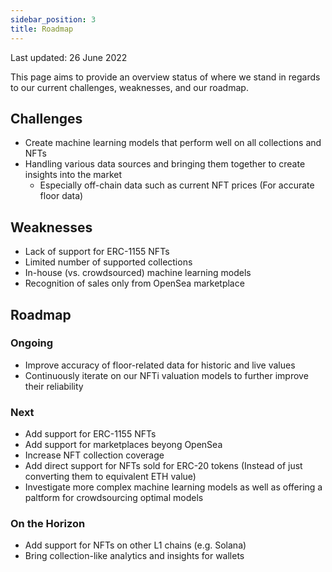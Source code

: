 ```yaml
---
sidebar_position: 3
title: Roadmap
---
```


Last updated: 26 June 2022

This page aims to provide an overview status of where we stand in regards to our current challenges, weaknesses, and our roadmap.

## Challenges
* Create machine learning models that perform well on all collections and NFTs
* Handling various data sources and bringing them together to create insights into the market
  * Especially off-chain data such as current NFT prices (For accurate floor data)

## Weaknesses
* Lack of support for ERC-1155 NFTs
* Limited number of supported collections
* In-house (vs. crowdsourced) machine learning models
* Recognition of sales only from OpenSea marketplace

## Roadmap

### Ongoing
* Improve accuracy of floor-related data for historic and live values
* Continuously iterate on our NFTi valuation models to further improve their reliability

### Next
* Add support for ERC-1155 NFTs
* Add support for marketplaces beyong OpenSea
* Increase NFT collection coverage
* Add direct support for NFTs sold for ERC-20 tokens (Instead of just converting them to equivalent ETH value)
* Investigate more complex machine learning models as well as offering a paltform for crowdsourcing optimal models

### On the Horizon
* Add support for NFTs on other L1 chains (e.g. Solana)
* Bring collection-like analytics and insights for wallets
